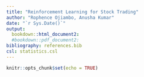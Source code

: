 ```yaml
---
title: "Reinforcement Learning for Stock Trading"
author: "Rophence Ojiambo, Anusha Kumar"
date: "`r Sys.Date()`"
output:
  bookdown::html_document2:
  #bookdown::pdf_document2:
bibliography: references.bib
csl: statistics.csl
---
```


```r
knitr::opts_chunk$set(echo = TRUE)
```

